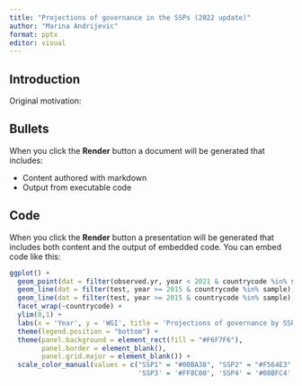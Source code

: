 ```yaml
---
title: "Projections of governance in the SSPs (2022 update)"
author: "Marina Andrijevic"
format: pptx
editor: visual
---
```


## Introduction

Original motivation:

## Bullets

When you click the **Render** button a document will be generated that includes:

-   Content authored with markdown
-   Output from executable code

## Code

When you click the **Render** button a presentation will be generated that includes both content and the output of embedded code. You can embed code like this:

```r



ggplot() +
  geom_point(dat = filter(observed.yr, year < 2021 & countrycode %in% sample), aes(x = year, y = governance, color = scenario), size = 2) +
  geom_line(dat = filter(test, year >= 2015 & countrycode %in% sample), aes(x = year, y = gov, color = scenario), size = 1.2) +
  geom_line(dat = filter(test, year >= 2015 & countrycode %in% sample), aes(x = year, y = gov.const.fe, color = scenario), size = 1.2, linetype = 'dashed') +
  facet_wrap(~countrycode) +
  ylim(0,1) +
  labs(x = 'Year', y = 'WGI', title = 'Projections of governance by SSPs') + # Change the title based on the variable shown
  theme(legend.position = "bottom") +
  theme(panel.background = element_rect(fill = "#F6F7F6"),
        panel.border = element_blank(),
        panel.grid.major = element_blank()) +
  scale_color_manual(values = c("SSP1" = "#00BA38", "SSP2" = "#F564E3", 
                                'SSP3' = '#FF8C00', 'SSP4' = '#00BFC4', 'SSP5' = '#AED602',"Observed" = "#F8766D")) 

```
